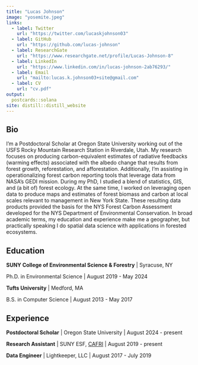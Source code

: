 ```yaml
---
title: "Lucas Johnson"
image: "yosemite.jpeg"
links:
  - label: Twitter
    url: "https://twitter.com/lucaskjohnson03"
  - label: GitHub
    url: "https://github.com/lucas-johnson"
  - label: ResearchGate
    url: "https://www.researchgate.net/profile/Lucas-Johnson-8"
  - label: LinkedIn
    url: "https://www.linkedin.com/in/lucas-johnson-2ab76293/"
  - label: Email
    url: "mailto:lucas.k.johnson03+site@gmail.com"
  - label: CV
    url: "cv.pdf"
output:
  postcards::solana
site: distill::distill_website
---
```

 
## Bio

I’m a Postdoctoral Scholar at Oregon State University working out of the USFS Rocky Mountain Research Station in Riverdale, Utah. My research focuses on producing carbon-equivalent estimates of radiative feedbacks (warming effects) associated with the albedo change that results from forest growth, reforestation, and afforestation. Additionally, I’m assisting in operationalizing forest carbon reporting tools that leverage data from NASA’s GEDI mission. During my PhD, I studied a blend of statistics, GIS, and (a bit of) forest ecology. At the same time, I worked on leveraging open data to produce maps and estimates of forest biomass and carbon at local scales relevant to management in New York State. These resulting data products provided the basis for the NYS Forest Carbon Assessment developed for the NYS Department of Environmental Conservation. In broad academic terms, my education and experience make me a geographer, but practically speaking I do spatial data science with applications in forested ecosystems.


## Education

**SUNY College of Environmental Science & Forestry** | Syracuse, NY

Ph.D. in Environmental Science | August 2019 - May 2024

**Tufts University** | Medford, MA 

B.S. in Computer Science | August 2013 - May 2017

## Experience

**Postdoctoral Scholar** | Oregon State University | August 2024 - present

**Research Assistant** | SUNY ESF, [CAFRI](http://cafri-ny.org/) | August 2019 - present

**Data Engineer** | Lightkeeper, LLC | August 2017 - July 2019
